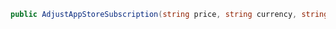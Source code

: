 ```c#
public AdjustAppStoreSubscription(string price, string currency, string transactionId, string receipt)
```
